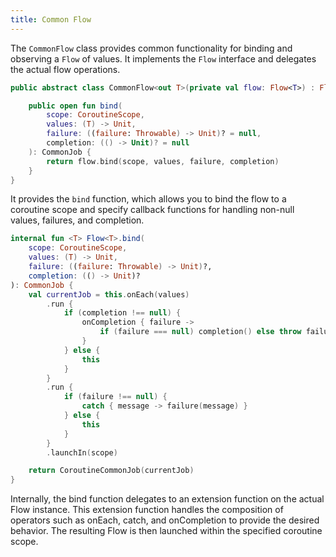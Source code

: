 ```yaml
---
title: Common Flow
---
```



The `CommonFlow` class provides common functionality for binding and observing a `Flow` of values. It implements the `Flow` interface and delegates the actual flow operations.

```kt
public abstract class CommonFlow<out T>(private val flow: Flow<T>) : Flow<T> by flow {

    public open fun bind(
        scope: CoroutineScope,
        values: (T) -> Unit,
        failure: ((failure: Throwable) -> Unit)? = null,
        completion: (() -> Unit)? = null
    ): CommonJob {
        return flow.bind(scope, values, failure, completion)
    }
}
```

 It provides the `bind` function, which allows you to bind the flow to a coroutine scope and specify callback functions for handling non-null values, failures, and completion.


```kt
internal fun <T> Flow<T>.bind(
    scope: CoroutineScope,
    values: (T) -> Unit,
    failure: ((failure: Throwable) -> Unit)?,
    completion: (() -> Unit)?
): CommonJob {
    val currentJob = this.onEach(values)
        .run {
            if (completion !== null) {
                onCompletion { failure ->
                    if (failure === null) completion() else throw failure
                }
            } else {
                this
            }
        }
        .run {
            if (failure !== null) {
                catch { message -> failure(message) }
            } else {
                this
            }
        }
        .launchIn(scope)

    return CoroutineCommonJob(currentJob)
}
```

Internally, the bind function delegates to an extension function on the actual Flow instance. This extension function handles the composition of operators such as onEach, catch, and onCompletion to provide the desired behavior. The resulting Flow is then launched within the specified coroutine scope.
